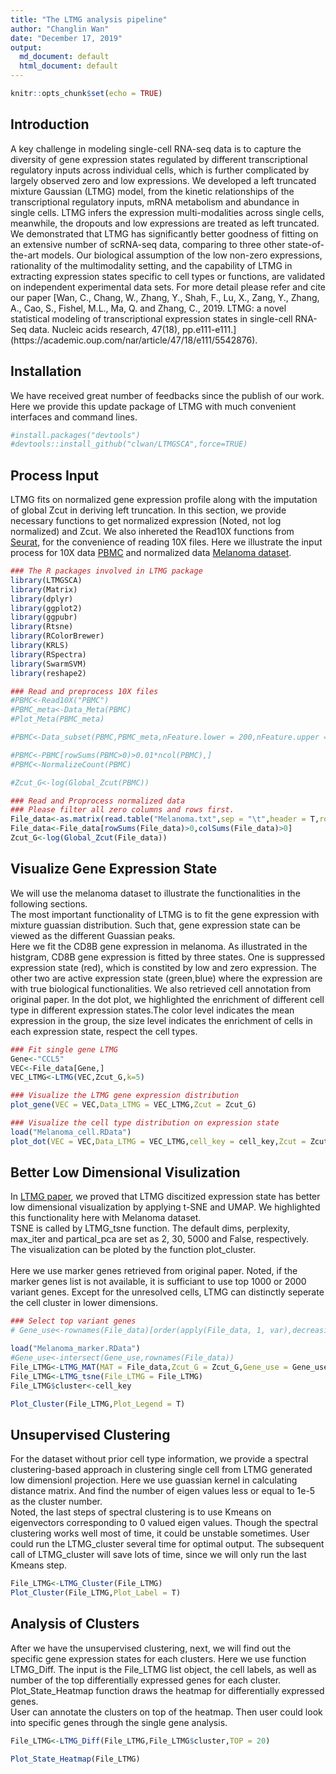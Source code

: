 ---
title: "The LTMG analysis pipeline"
author: "Changlin Wan"
date: "December 17, 2019"
output:
  md_document: default
  html_document: default
---

```{r setup, include=FALSE}
knitr::opts_chunk$set(echo = TRUE)
```

## Introduction
A key challenge in modeling single-cell RNA-seq data is to capture the diversity of gene expression states regulated by different transcriptional regulatory inputs across individual cells, which is further complicated by largely observed zero and low expressions. We developed a left truncated mixture Gaussian (LTMG) model, from the kinetic relationships of the transcriptional regulatory inputs, mRNA metabolism and abundance in single cells. LTMG infers the expression multi-modalities across single cells, meanwhile, the dropouts and low expressions are treated as left truncated. We demonstrated that LTMG has significantly better goodness of fitting on an extensive number of scRNA-seq data, comparing to three other state-of-the-art models. Our biological assumption of the low non-zero expressions, rationality of the multimodality setting, and the capability of LTMG in extracting expression states specific to cell types or functions, are validated on independent experimental data sets. For more detail please refer and cite our paper [Wan, C., Chang, W., Zhang, Y., Shah, F., Lu, X., Zang, Y., Zhang, A., Cao, S., Fishel, M.L., Ma, Q. and Zhang, C., 2019. LTMG: a novel statistical modeling of transcriptional expression states in single-cell RNA-Seq data. Nucleic acids research, 47(18), pp.e111-e111.] (https://academic.oup.com/nar/article/47/18/e111/5542876). 

## Installation
We have received great number of feedbacks since the publish of our work. Here we provide this update package of LTMG with much convenient interfaces and command lines.
```{r Installation}
#install.packages("devtools")
#devtools::install_github("clwan/LTMGSCA",force=TRUE)
```



## Process Input
LTMG fits on normalized gene expression profile along with the imputation of global Zcut in deriving left truncation. In this section, we provide necessary functions to get normalized expression (Noted, not log normalized) and Zcut. We also inhereted the Read10X functions from [Seurat](https://satijalab.org/seurat/), for the convenience of reading 10X files. Here we illustrate the input process for 10X data [PBMC](https://www.nature.com/articles/ncomms14049) and normalized data [Melanoma dataset](https://science.sciencemag.org/content/352/6282/189.long).

```{r Process Input}
### The R packages involved in LTMG package
library(LTMGSCA)
library(Matrix)
library(dplyr)
library(ggplot2)
library(ggpubr)
library(Rtsne)
library(RColorBrewer)
library(KRLS)
library(RSpectra)
library(SwarmSVM)
library(reshape2)

### Read and preprocess 10X files
#PBMC<-Read10X("PBMC")
#PBMC_meta<-Data_Meta(PBMC)
#Plot_Meta(PBMC_meta)

#PBMC<-Data_subset(PBMC,PBMC_meta,nFeature.lower = 200,nFeature.upper = 2000,Counts.upper = 5000,Percent.mt.upper = 0.1)

#PBMC<-PBMC[rowSums(PBMC>0)>0.01*ncol(PBMC),]
#PBMC<-NormalizeCount(PBMC)

#Zcut_G<-log(Global_Zcut(PBMC))

### Read and Proprocess normalized data
### Please filter all zero columns and rows first.
File_data<-as.matrix(read.table("Melanoma.txt",sep = "\t",header = T,row.names = 1))
File_data<-File_data[rowSums(File_data)>0,colSums(File_data)>0]
Zcut_G<-log(Global_Zcut(File_data))

```

## Visualize Gene Expression State
We will use the melanoma dataset to illustrate the functionalities in the following sections. <br>
The most important functionality of LTMG is to fit the gene expression with mixture guassian distribution. Such that, gene expression state can be viewed as the different Guassian peaks. <br>
Here we fit the CD8B gene expression in melanoma. As illustrated in the histgram, CD8B gene expression is fitted by three states. One is suppressed expression state (red), which is constited by low and zero expression. The other two are active expression state (green,blue) where the expression are with true biological functionalities. We also retrieved cell annotation from original paper. In the dot plot, we highlighted the enrichment of different cell type in different expression states.The color level indicates the mean expression in the group, the size level indicates the enrichment of cells in each expression state, respect the cell types.

```{r Visualize  Expression State}
### Fit single gene LTMG
Gene<-"CCL5"
VEC<-File_data[Gene,]
VEC_LTMG<-LTMG(VEC,Zcut_G,k=5)

### Visualize the LTMG gene expression distribution
plot_gene(VEC = VEC,Data_LTMG = VEC_LTMG,Zcut = Zcut_G)

### Visualize the cell type distribution on expression state
load("Melanoma_cell.RData")
plot_dot(VEC = VEC,Data_LTMG = VEC_LTMG,cell_key = cell_key,Zcut = Zcut_G,Gene=Gene)

```


## Better Low Dimensional Visulization
In [LTMG paper](https://academic.oup.com/nar/article/47/18/e111/5542876), we proved that LTMG discitized expression state has better low dimensional visualization by applying t-SNE and UMAP. We highlighted this functionality here with Melanoma dataset.<br>
TSNE is called by LTMG_tsne function. The default dims, perplexity, max_iter and partical_pca are set as 2, 30, 5000 and False, respectively. The visualization can be ploted by the function plot_cluster.<br>  
Here we use marker genes retrieved from original paper. Noted, if the marker genes list is not available, it is sufficiant to use top 1000 or 2000 variant genes. Except for the unresolved cells, LTMG can distinctly seperate the cell cluster in lower dimensions.

```{r Low Dimension Visualization}
### Select top variant genes
# Gene_use<-rownames(File_data)[order(apply(File_data, 1, var),decreasing = T)[1:2000]]

load("Melanoma_marker.RData")
#Gene_use<-intersect(Gene_use,rownames(File_data))
File_LTMG<-LTMG_MAT(MAT = File_data,Zcut_G = Zcut_G,Gene_use = Gene_use)
File_LTMG<-LTMG_tsne(File_LTMG = File_LTMG)
File_LTMG$cluster<-cell_key

Plot_Cluster(File_LTMG,Plot_Legend = T)

```



## Unsupervised Clustering
For the dataset without prior cell type information, we provide a spectral clustering-based approach in clustering single cell from LTMG generated low dimensionl projection. Here we use guassian kernel in calculating distance matrix. And find the number of eigen values less or equal to 1e-5 as the cluster number.<br>
Noted, the last steps of spectral clustering is to use Kmeans on eigenvectors corresponding to 0 valued eigen values. Though the spectral clustering works well most of time, it could be unstable sometimes. User could run the LTMG_cluster several time for optimal output. The subsequent call of LTMG_cluster will save lots of time, since we will only run the last Kmeans step.

```{r Clustering}
File_LTMG<-LTMG_Cluster(File_LTMG)
Plot_Cluster(File_LTMG,Plot_Label = T)

```

## Analysis of Clusters
After we have the unsupervised clustering, next, we will find out the specific gene expression states for each clusters. Here we use function LTMG_Diff. The input is the File_LTMG list object, the cell labels, as well as number of the top differentially expressed genes for each cluster. Plot_State_Heatmap function draws the heatmap for differentially expressed genes.<br>
User can annotate the clusters on top of the heatmap. Then user could look into specific genes through the single gene analysis. 
```{r Cluster Analysis}
File_LTMG<-LTMG_Diff(File_LTMG,File_LTMG$cluster,TOP = 20)

Plot_State_Heatmap(File_LTMG)

```






